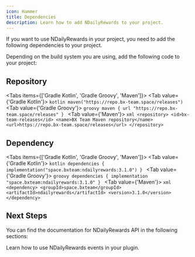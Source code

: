 ```yaml
---
icon: Hammer
title: Dependencies
description: Learn how to add NDailyRewards to your project.
---
```


If you want to use NDailyRewards in your project, you need to add the following dependencies to your project.

Depending on the build system you are using, add the following code to your project:

## Repository

<Tabs items={['Gradle Kotlin', 'Gradle Groovy', 'Maven']}>
  <Tab value={'Gradle Kotlin'}>
    ```kotlin
    maven("https://repo.bx-team.space/releases")
    ```
  </Tab>
  <Tab value={'Gradle Groovy'}>
    ```groovy
    maven { url "https://repo.bx-team.space/releases" }
    ```
  </Tab>
  <Tab value={'Maven'}>
    ```xml
    <repository>
        <id>bx-team-releases</id>
        <name>BX Team Maven repository</name>
        <url>https://repo.bx-team.space/releases</url>
    </repository>
    ```
  </Tab>
</Tabs>

## Dependency

<Tabs items={['Gradle Kotlin', 'Gradle Groovy', 'Maven']}>
  <Tab value={'Gradle Kotlin'}>
    ```kotlin
    dependencies {
        implementation("space.bxteam:ndailyrewards:3.1.0")
    }
    ```
  </Tab>
  <Tab value={'Gradle Groovy'}>
    ```groovy
    dependencies {
        implementation "space.bxteam:ndailyrewards:3.1.0"
    }
    ```
  </Tab>
  <Tab value={'Maven'}>
    ```xml
    <dependency>
        <groupId>space.bxteam</groupId>
        <artifactId>ndailyrewards</artifactId>
        <version>3.1.0</version>
    </dependency>
    ```
  </Tab>
</Tabs>

## Next Steps

You can find the documentation for NDailyRewards API in the following sections:

<Cards>
  <Card title='Events' href='/docs/ndailyrewards/development/events'>
    Learn how to use NDailyRewards events in your plugin.
  </Card>
</Cards>
